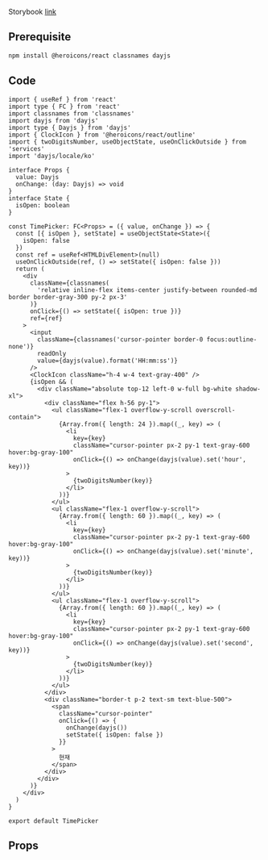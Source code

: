 
Storybook [link](https://components.kidow.me/?path=/story/data-entry--time-picker)

## Prerequisite

```bash npm2yarn
npm install @heroicons/react classnames dayjs
```

## Code

```tsx title="components/TimePicker/index.tsx"
import { useRef } from 'react'
import type { FC } from 'react'
import classnames from 'classnames'
import dayjs from 'dayjs'
import type { Dayjs } from 'dayjs'
import { ClockIcon } from '@heroicons/react/outline'
import { twoDigitsNumber, useObjectState, useOnClickOutside } from 'services'
import 'dayjs/locale/ko'

interface Props {
  value: Dayjs
  onChange: (day: Dayjs) => void
}
interface State {
  isOpen: boolean
}

const TimePicker: FC<Props> = ({ value, onChange }) => {
  const [{ isOpen }, setState] = useObjectState<State>({
    isOpen: false
  })
  const ref = useRef<HTMLDivElement>(null)
  useOnClickOutside(ref, () => setState({ isOpen: false }))
  return (
    <div
      className={classnames(
        'relative inline-flex items-center justify-between rounded-md border border-gray-300 py-2 px-3'
      )}
      onClick={() => setState({ isOpen: true })}
      ref={ref}
    >
      <input
        className={classnames('cursor-pointer border-0 focus:outline-none')}
        readOnly
        value={dayjs(value).format('HH:mm:ss')}
      />
      <ClockIcon className="h-4 w-4 text-gray-400" />
      {isOpen && (
        <div className="absolute top-12 left-0 w-full bg-white shadow-xl">
          <div className="flex h-56 py-1">
            <ul className="flex-1 overflow-y-scroll overscroll-contain">
              {Array.from({ length: 24 }).map((_, key) => (
                <li
                  key={key}
                  className="cursor-pointer px-2 py-1 text-gray-600 hover:bg-gray-100"
                  onClick={() => onChange(dayjs(value).set('hour', key))}
                >
                  {twoDigitsNumber(key)}
                </li>
              ))}
            </ul>
            <ul className="flex-1 overflow-y-scroll">
              {Array.from({ length: 60 }).map((_, key) => (
                <li
                  key={key}
                  className="cursor-pointer px-2 py-1 text-gray-600 hover:bg-gray-100"
                  onClick={() => onChange(dayjs(value).set('minute', key))}
                >
                  {twoDigitsNumber(key)}
                </li>
              ))}
            </ul>
            <ul className="flex-1 overflow-y-scroll">
              {Array.from({ length: 60 }).map((_, key) => (
                <li
                  key={key}
                  className="cursor-pointer px-2 py-1 text-gray-600 hover:bg-gray-100"
                  onClick={() => onChange(dayjs(value).set('second', key))}
                >
                  {twoDigitsNumber(key)}
                </li>
              ))}
            </ul>
          </div>
          <div className="border-t p-2 text-sm text-blue-500">
            <span
              className="cursor-pointer"
              onClick={() => {
                onChange(dayjs())
                setState({ isOpen: false })
              }}
            >
              현재
            </span>
          </div>
        </div>
      )}
    </div>
  )
}

export default TimePicker
```

## Props
